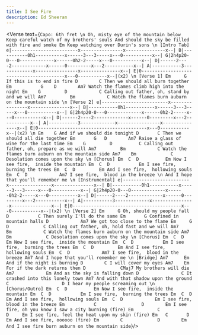 ```yaml
---
title: I See Fire
description: Ed Sheeran
---
```



<Verse text={`
Capo: 6th fret
\n
Oh, misty eye of the mountain below
Keep careful watch of my brothers' souls
And should the sky be filled with fire and smoke
                           Em
Keep watching over Durin's sons
\n
[Intro Tab]
e|-------------------------x----------------x---------------x--|
B|-----------0h1-----------x------3---3-----x---0-----------x--|
G|2h4p20-0---0-------------x------0h2-2-----x---0-----------x--|
D|------2----2-------------x------0---------x---2-----------x--|
A|-----------3-------------x----------------x---------------x--|
E|0-----------------------------------------x---0-----------x--|(x2)
\n
[Verse 1]
              Em     G
If this is to end in fire
               D        C
Then we should all burn together
          Em           G    D        Am7
Watch the flames climb high into the night
        Em    G         D            C
Calling out father, oh, stand by and we will
          Am7         Bm            C
Watch the flames burn auburn on the mountain side
\n
[Verse 2]
e|-------------------------x----------------x---------------x--|
B|-----------0h1-----------x------3---3-----x---0-----------x--|
G|2h4p20-0---0-------------x------0h2-2-----x---0-----------x--|
D|------2----2-------------x------0---------x---2-----------x--|
A|-----------3-------------x----------------x---------------x--|
E|0-----------------------------------------x---0-----------x--|(x2)
\n
                 Em    G
And if we should die tonight
               D       C
Then we should all die together
        Em       G   D        Am7
Raise a glass of wine for the last time
        Em    G         D          C
Calling out father, oh, prepare as we will
          Am7         Bm            C
Watch the flames burn auburn on the mountain side
    Am7    Bm             C
Desolation comes upon the sky
\n
[Chorus]
          Em  C  D          Em
Now I see fire,  inside the mountain
      Em  C  D           Em
I see fire,  burning the trees
          Em  C  D         Em
And I see fire,  hollowing souls
      Em  C  D            Am7
I see fire,  blood in the breeze
\n
And I hope that you'll remember me
\n
[Instrumental]
e|-------------------------x----------------x---------------x--|
B|-----------0h1-----------x------3---3-----x---0-----------x--|
G|2h4p20-0---0-------------x------0h2-2-----x---0-----------x--|
D|------2----2-------------x------0---------x---2-----------x--|
A|-----------3-------------x----------------x---------------x--|
E|0-----------------------------------------x---0-----------x--|(x2)
\n
[Verse 2]
              Em     G
Oh, should my people fall
            D           C
Then surely I'll do the same
            Em       G
Confined in mountain halls
           D            Am7
We got too close to the flame
        Em     G        D             C
Calling out father, oh, hold fast and we will
          Am7         Bm            C
Watch the flames burn auburn on the mountain side
    Am7    Bm             C
Desolation comes upon the sky
\n
[Chorus]
          Em  C  D          Em
Now I see fire,  inside the mountain
      Em  C  D           Em
I see fire,  burning the trees
          Em  C  D         Em
And I see fire,  hollowing souls
      Em  C  D            Am7
I see fire,  blood in the breeze
                                Am7
And I hope that you'll remember me
\n
[Bridge]
           Am7      Em
And if the night is burning
       D        C
I will cover my eyes
           Am7    Em
For if the dark returns then
   D             CMaj7
My brothers will die
           Am7            Em
And as the sky is falling down
           D                C
It crashed into this lonely town
              Am7
And with that shadow upon the ground
          C                    D
I hear my people screaming out
\n
[Chorus/Outro]
          Em  C  D          Em
Now I see fire,  inside the mountain
      Em  C  D           Em
I see fire,  burning the trees
          Em  C  D         Em
And I see fire,  hollowing souls
      Em  C  D            Em
I see fire,  blood in the breeze
      Em           C                 D        Em
I see fire, oh you know I saw a city burning (fire)
      Em         C                D     Em
I see fire, feel the heat upon my skin (fire)
          Em   C       D  Em
And I see fire, oooooo (fire)
          Em        C             D        Em
And I see fire burn auburn on the mountain side
`}/>
